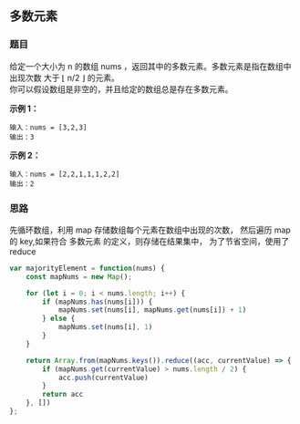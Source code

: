 ## 多数元素
<TitleMsg
    link='https://leetcode.cn/problems/majority-element/description/'
    level='easy'
    title='No.169 多数元素'
/>

### 题目
给定一个大小为 n 的数组 nums ，返回其中的多数元素。多数元素是指在数组中出现次数 大于 ⌊ n/2 ⌋ 的元素。  
你可以假设数组是非空的，并且给定的数组总是存在多数元素。  

**示例 1：**
```text
输入：nums = [3,2,3]
输出：3
```
**示例 2：**  
```text
输入：nums = [2,2,1,1,1,2,2]
输出：2
```
### 思路
先循环数组，利用 map 存储数组每个元素在数组中出现的次数，
然后遍历 map 的 key,如果符合 多数元素 的定义，则存储在结果集中，
为了节省空间，使用了 reduce 

```javascript
var majorityElement = function(nums) {
    const mapNums = new Map();

    for (let i = 0; i < nums.length; i++) {
        if (mapNums.has(nums[i])) {
            mapNums.set(nums[i], mapNums.get(nums[i]) + 1)
        } else {
            mapNums.set(nums[i], 1)
        }
    }

    return Array.from(mapNums.keys()).reduce((acc, currentValue) => {
        if (mapNums.get(currentValue) > nums.length / 2) {
            acc.push(currentValue)
        }
        return acc
    }, [])
};
```